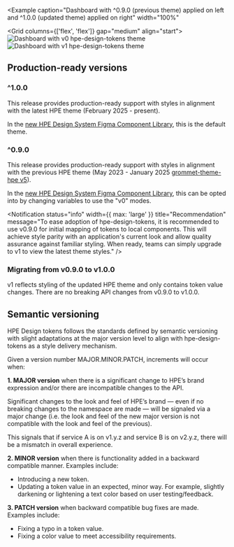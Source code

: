 
<Example
  caption="Dashboard with ^0.9.0 (previous theme) applied on left and ^1.0.0 (updated theme) applied on right"
  width="100%"
>
  <Grid columns={['flex', 'flex']} gap="medium" align="start">
    <Box>
      <Image
        src="/hpe-design-tokens-v0.png"
        alt="Dashboard with v0 hpe-design-tokens theme"
        fit="contain"
      />
    </Box>
    <Box>
      <Image
        src="/hpe-design-tokens-v1.png"
        alt="Dashboard with v1 hpe-design-tokens theme"
        fit="contain"
      />
    </Box>
  </Grid>
</Example>

## Production-ready versions

### ^1.0.0

This release provides production-ready support with styles in alignment with the latest HPE theme (February 2025 - present).

In the [new HPE Design System Figma Component Library](https://www.figma.com/design/HDckqS2MWhINfC8EIQPMV1/HPE-Design-System-Components-V2?m=auto&t=NjHwxPFWYTvhZTP5-6), this is the default theme.

### ^0.9.0

This release provides production-ready support with styles in alignment with the previous HPE theme (May 2023 - January 2025 [grommet-theme-hpe v5](https://github.com/grommet/grommet-theme-hpe/releases/tag/v5.8.0)).

In the [new HPE Design System Figma Component Library](https://www.figma.com/design/HDckqS2MWhINfC8EIQPMV1/HPE-Design-System-Components-V2?m=auto&t=NjHwxPFWYTvhZTP5-6), this can be opted into by changing variables to use the "v0" modes.

<Notification
  status="info"
  width={{ max: 'large' }}
  title="Recommendation"
  message="To ease adoption of hpe-design-tokens, it is recommended to use v0.9.0 for initial mapping of tokens to local components. This will achieve style parity with an application's current look and allow quality assurance against familiar styling. When ready, teams can simply upgrade to v1 to view the latest theme styles."
/>

### Migrating from v0.9.0 to v1.0.0

v1 reflects styling of the updated HPE theme and only contains token value changes. There are no breaking API changes from v0.9.0 to v1.0.0.

## Semantic versioning

HPE Design tokens follows the standards defined by semantic versioning with slight adaptations at the major version level to align with hpe-design-tokens as a style delivery mechanism.

Given a version number MAJOR.MINOR.PATCH, increments will occur when:

**1. MAJOR version** when there is a significant change to HPE’s brand expression and/or there are incompatible changes to the API.

Significant changes to the look and feel of HPE’s brand &mdash; even if no breaking changes to the namespace are made &mdash; will be signaled via a major change (i.e. the look and feel of the new major version is not compatible with the look and feel of the previous).

This signals that if service A is on v1.y.z and service B is on v2.y.z, there will be a mismatch in overall experience.

**2. MINOR version** when there is functionality added in a backward compatible manner. Examples include:

- Introducing a new token.
- Updating a token value in an expected, minor way. For example, slightly darkening or lightening a text color based on user testing/feedback.

**3. PATCH version** when backward compatible bug fixes are made. Examples include:

- Fixing a typo in a token value.
- Fixing a color value to meet accessibility requirements.
